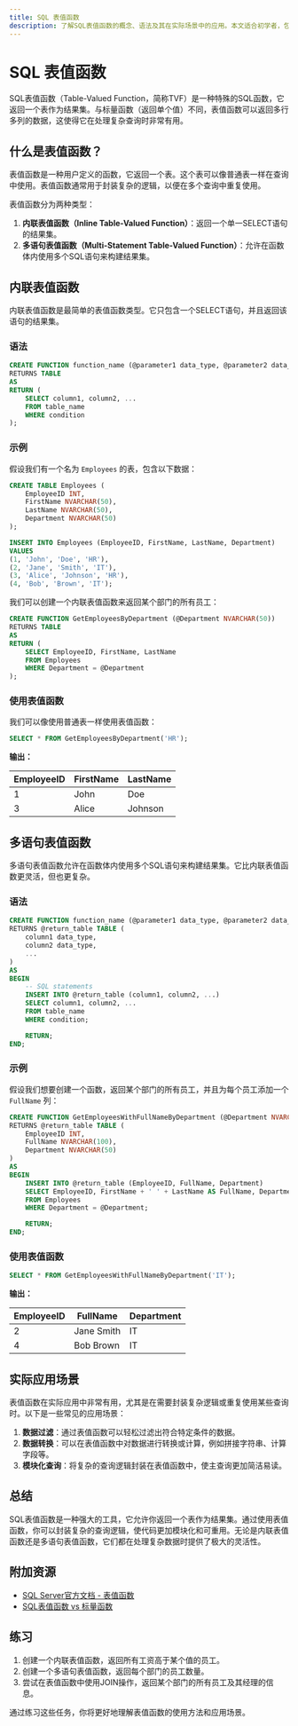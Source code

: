 ```yaml
---
title: SQL 表值函数
description: 了解SQL表值函数的概念、语法及其在实际场景中的应用。本文适合初学者，包含代码示例和实际案例。
---
```


# SQL 表值函数

SQL表值函数（Table-Valued Function，简称TVF）是一种特殊的SQL函数，它返回一个表作为结果集。与标量函数（返回单个值）不同，表值函数可以返回多行多列的数据，这使得它在处理复杂查询时非常有用。

## 什么是表值函数？

表值函数是一种用户定义的函数，它返回一个表。这个表可以像普通表一样在查询中使用。表值函数通常用于封装复杂的逻辑，以便在多个查询中重复使用。

表值函数分为两种类型：
1. **内联表值函数（Inline Table-Valued Function）**：返回一个单一SELECT语句的结果集。
2. **多语句表值函数（Multi-Statement Table-Valued Function）**：允许在函数体内使用多个SQL语句来构建结果集。

## 内联表值函数

内联表值函数是最简单的表值函数类型。它只包含一个SELECT语句，并且返回该语句的结果集。

### 语法

```sql
CREATE FUNCTION function_name (@parameter1 data_type, @parameter2 data_type, ...)
RETURNS TABLE
AS
RETURN (
    SELECT column1, column2, ...
    FROM table_name
    WHERE condition
);
```

### 示例

假设我们有一个名为 `Employees` 的表，包含以下数据：

```sql
CREATE TABLE Employees (
    EmployeeID INT,
    FirstName NVARCHAR(50),
    LastName NVARCHAR(50),
    Department NVARCHAR(50)
);

INSERT INTO Employees (EmployeeID, FirstName, LastName, Department)
VALUES 
(1, 'John', 'Doe', 'HR'),
(2, 'Jane', 'Smith', 'IT'),
(3, 'Alice', 'Johnson', 'HR'),
(4, 'Bob', 'Brown', 'IT');
```

我们可以创建一个内联表值函数来返回某个部门的所有员工：

```sql
CREATE FUNCTION GetEmployeesByDepartment (@Department NVARCHAR(50))
RETURNS TABLE
AS
RETURN (
    SELECT EmployeeID, FirstName, LastName
    FROM Employees
    WHERE Department = @Department
);
```

### 使用表值函数

我们可以像使用普通表一样使用表值函数：

```sql
SELECT * FROM GetEmployeesByDepartment('HR');
```

**输出：**

| EmployeeID | FirstName | LastName |
|------------|-----------|----------|
| 1          | John      | Doe      |
| 3          | Alice     | Johnson  |

## 多语句表值函数

多语句表值函数允许在函数体内使用多个SQL语句来构建结果集。它比内联表值函数更灵活，但也更复杂。

### 语法

```sql
CREATE FUNCTION function_name (@parameter1 data_type, @parameter2 data_type, ...)
RETURNS @return_table TABLE (
    column1 data_type,
    column2 data_type,
    ...
)
AS
BEGIN
    -- SQL statements
    INSERT INTO @return_table (column1, column2, ...)
    SELECT column1, column2, ...
    FROM table_name
    WHERE condition;

    RETURN;
END;
```

### 示例

假设我们想要创建一个函数，返回某个部门的所有员工，并且为每个员工添加一个 `FullName` 列：

```sql
CREATE FUNCTION GetEmployeesWithFullNameByDepartment (@Department NVARCHAR(50))
RETURNS @return_table TABLE (
    EmployeeID INT,
    FullName NVARCHAR(100),
    Department NVARCHAR(50)
)
AS
BEGIN
    INSERT INTO @return_table (EmployeeID, FullName, Department)
    SELECT EmployeeID, FirstName + ' ' + LastName AS FullName, Department
    FROM Employees
    WHERE Department = @Department;

    RETURN;
END;
```

### 使用表值函数

```sql
SELECT * FROM GetEmployeesWithFullNameByDepartment('IT');
```

**输出：**

| EmployeeID | FullName     | Department |
|------------|--------------|------------|
| 2          | Jane Smith   | IT         |
| 4          | Bob Brown    | IT         |

## 实际应用场景

表值函数在实际应用中非常有用，尤其是在需要封装复杂逻辑或重复使用某些查询时。以下是一些常见的应用场景：

1. **数据过滤**：通过表值函数可以轻松过滤出符合特定条件的数据。
2. **数据转换**：可以在表值函数中对数据进行转换或计算，例如拼接字符串、计算字段等。
3. **模块化查询**：将复杂的查询逻辑封装在表值函数中，使主查询更加简洁易读。

## 总结

SQL表值函数是一种强大的工具，它允许你返回一个表作为结果集。通过使用表值函数，你可以封装复杂的查询逻辑，使代码更加模块化和可重用。无论是内联表值函数还是多语句表值函数，它们都在处理复杂数据时提供了极大的灵活性。

## 附加资源

- [SQL Server官方文档 - 表值函数](https://docs.microsoft.com/en-us/sql/relational-databases/user-defined-functions/create-user-defined-functions-database-engine?view=sql-server-ver15)
- [SQL表值函数 vs 标量函数](https://www.sqlshack.com/table-valued-functions-vs-scalar-functions-in-sql-server/)

## 练习

1. 创建一个内联表值函数，返回所有工资高于某个值的员工。
2. 创建一个多语句表值函数，返回每个部门的员工数量。
3. 尝试在表值函数中使用JOIN操作，返回某个部门的所有员工及其经理的信息。

通过练习这些任务，你将更好地理解表值函数的使用方法和应用场景。